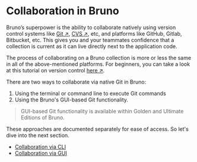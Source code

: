 # Collaboration in Bruno

Bruno’s superpower is the ability to collaborate natively using version control systems like [Git ↗](https://en.wikipedia.org/wiki/Git), [CVS ↗](https://en.wikipedia.org/wiki/Concurrent_Versions_System), etc, and platforms like GitHub, Gitlab, Bitbucket, etc. This gives you and your teammates confidence that a collection is current as it can live directly next to the application code.

The process of collaborating on a Bruno collection is more or less the same in all of the above-mentioned platforms. For beginners, you can take a look at this tutorial on version control [here ↗](https://git-scm.com/book/en/v2/Getting-Started-First-Time-Git-Setup).

There are two ways to collaborate via native Git in Bruno:

1. Using the terminal or command line to execute Git commands
2. Using the Bruno's GUI-based Git functionality.
> GUI-based Git functionality is available within Golden and Ultimate Editions of Bruno.

These approaches are documented separately for ease of access. So let's dive into the next section.

- [Collaboration via CLI](/git-integration/using-cli)
- [Collaboration via GUI](/git-integration/using-gui)